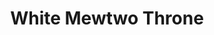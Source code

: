 ---
title: "White Mewtwo Throne"
meta_title: "White Mewtwo Throne craft"
description: "Craft de White Mewtwo Throne"
rank: "s"
draft: false
name: "White Mewtwo Throne"
recipe_img: "https://wiki.pokexgames.com/images/4/40/White_Mewtwo_Throne.png"
level: 110
craft_time: 86400
result: 1
value_npc: 1
ingredients:
  - name: "Drawing Clipboards"
    quantity: 300
    item_img: "https://wiki.pokexgames.com/images/3/36/Drawing_Clipboard.png"
    value_npc: 1
  - name: "Black Wool Ball"
    quantity: 64
    item_img: "https://wiki.pokexgames.com/images/0/06/Black_Wool_Ball.png"
    value_npc: 1
  - name: "Lovely Topknot"
    quantity: 55
    item_img: "https://wiki.pokexgames.com/images/e/e9/Lovely_Topknot.png"
    value_npc: 1
  - name: "Corrupted Pot Of Moss Bug"
    quantity: 60
    item_img: "https://wiki.pokexgames.com/images/b/b7/Corrupted_Pot_Of_Moss_Bug.gif"
    value_npc: 1
  - name: "Frosty Tail"
    quantity: 21
    item_img: "https://wiki.pokexgames.com/images/f/f2/Frosty_Tail.png"
    value_npc: 1
  - name: "Elefish Fin"
    quantity: 60
    item_img: "https://wiki.pokexgames.com/images/1/1f/Elefish_Fin.png"
    value_npc: 1
  - name: "Corrupted Ice Piece"
    quantity: 55
    item_img: "https://wiki.pokexgames.com/images/c/cb/Corrupted-Ice-Piece.gif"
    value_npc: 1
  - name: "Sand Pouch"
    quantity: 50
    item_img: "https://wiki.pokexgames.com/images/b/bf/Sand_Pouch.png"
    value_npc: 1
  - name: "White Hair"
    quantity: 50
    item_img: "https://wiki.pokexgames.com/images/f/f7/White_Hair.png"
    value_npc: 1
---